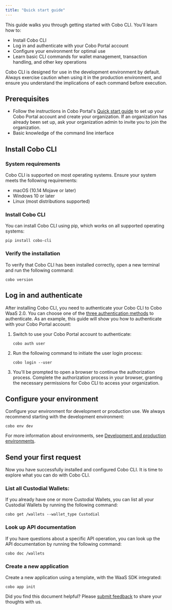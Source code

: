 ```yaml
---
title: "Quick start guide"
---
```


This guide walks you through getting started with Cobo CLI. You'll learn how to:

- Install Cobo CLI
- Log in and authenticate with your Cobo Portal account 
- Configure your environment for optimal use
- Learn basic CLI commands for wallet management, transaction handling, and other key operations

<Note>
Cobo CLI is designed for use in the development environment by default. Always exercise caution when using it in the production environment, and ensure you understand the implications of each command before execution.
</Note>


## Prerequisites

- Follow the instructions in Cobo Portal's [Quick start guide](https://manuals.cobo.com/en/portal/quick-start-guide) to set up your Cobo Portal account and create your organization. If an organization has already been set up, ask your organization admin to invite you to join the organization.
- Basic knowledge of the command line interface


## Install Cobo CLI

### System requirements

Cobo CLI is supported on most operating systems. Ensure your system meets the following requirements:

- macOS (10.14 Mojave or later)
- Windows 10 or later
- Linux (most distributions supported)

### Install Cobo CLI

You can install Cobo CLI using pip, which works on all supported operating systems:

```shell
pip install cobo-cli
```


### Verify the installation

To verify that Cobo CLI has been installed correctly, open a new terminal and run the following command:

```shell
cobo version
```

## Log in and authenticate

After installing Cobo CLI, you need to authenticate your Cobo CLI to Cobo WaaS 2.0. You can choose one of the [three authentication methods](/v2/developer-tools/cobo-cli/login-and-authentication) to authenticate. As an example, this guide will show you how to authenticate with your Cobo Portal account:

1. Switch to use your Cobo Portal account to authenticate:

    ```
    cobo auth user
    ```
2. Run the following command to initiate the user login process:

    ```
    cobo login --user
    ```
3. You'll be prompted to open a browser to continue the authorization process. Complete the authorization process in your browser, granting the necessary permissions for Cobo CLI to access your organization. 


## Configure your environment
Configure your environment for development or production use. We always recommend starting with the development environment:

```
cobo env dev
```


For more information about environments, see [Development and production environments](/v2/guides/overview/environments).

## Send your first request

Now you have successfully installed and configured Cobo CLI. It is time to explore what you can do with Cobo CLI.

### List all Custodial Wallets:

If you already have one or more Custodial Wallets, you can list all your Custodial Wallets by running the following command:

```shell
cobo get /wallets --wallet_type Custodial 
```

### Look up API documentation

If you have questions about a specific API operation, you can look up the API documentation by running the following command:

```shell
cobo doc /wallets
```
### Create a new application

Create a new application using a template, with the WaaS SDK integrated:

```shell
cobo app init
```
<Tip>Did you find this document helpful? Please [submit feedback](https://forms.zohopublic.com/cobo/form/DocumentFeedbackForm/formperma/QvLOhxJv1_JMsJ-1dleZ8Itb_7rzN-LtgvsDdxosoVI) to share your thoughts with us.</Tip>